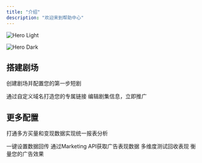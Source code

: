 ```yaml
---
title: "介绍"
description: "欢迎来到帮助中心"
---
```


<img
  className="block dark:hidden"
  src="/Group130(2).png"
  alt="Hero Light"
  title={true}
/>

<img
  className="hidden dark:block"
  src="/Group130.png"
  alt="Hero Dark"
  title={true}
/>

## 搭建剧场

创建剧场并配置您的第一步短剧

<CardGroup cols="2">
  <Card title="创建剧场" icon="link" href="https://doce.shortmotiontv.com/management" cta="创建剧场">
    通过自定义域名打造您的专属链接
  </Card>
  <Card title="新建剧集" icon="video" href="https://doce.shortmotiontv.com/quickstart" cta="新建剧集">
    编辑剧集信息，立即推广
  </Card>
</CardGroup>

## 更多配置

打通多方买量和变现数据实现统一报表分析

<CardGroup cols="2">
  <Card title="配置TikTok pixel" icon="palette" href="https://mintlify.com/docs/settings/global">
    一键设置数据回传
  </Card>
  <Card title="绑定TikTok Ads" icon="code" href="https://mintlify.com/docs/api-playground/openapi">
    通过Marketing API获取广告表现数据
  </Card>
  <Card title="配置A/B链接" icon="screwdriver-wrench" href="https://mintlify.com/docs/content/components/accordions">
    多维度测试回收表现
  </Card>
  <Card title="消耗关联" icon="stars" href="https://mintlify.com/customers">
    衡量您的广告效果
  </Card>
</CardGroup>